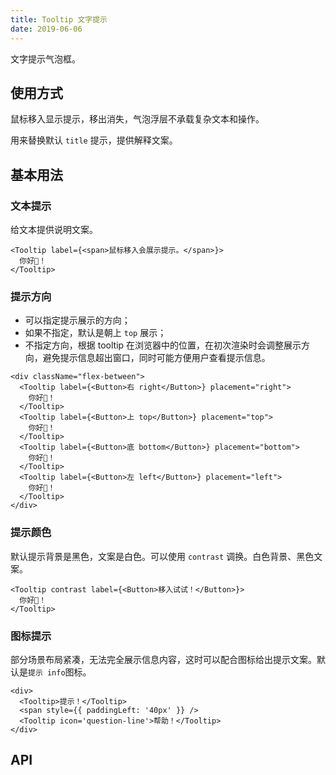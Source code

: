 ```yaml
---
title: Tooltip 文字提示
date: 2019-06-06
---
```


文字提示气泡框。

## 使用方式

鼠标移入显示提示，移出消失，气泡浮层不承载复杂文本和操作。

用来替换默认 `title` 提示，提供解释文案。

## 基本用法

### 文本提示

给文本提供说明文案。

```
<Tooltip label={<span>鼠标移入会展示提示。</span>}>
  你好👋！
</Tooltip>
```

### 提示方向

- 可以指定提示展示的方向；
- 如果不指定，默认是朝上 `top` 展示；
- 不指定方向，根据 tooltip 在浏览器中的位置，在初次渲染时会调整展示方向，避免提示信息超出窗口，同时可能方便用户查看提示信息。

```
<div className="flex-between">
  <Tooltip label={<Button>右 right</Button>} placement="right">
    你好👋！
  </Tooltip>
  <Tooltip label={<Button>上 top</Button>} placement="top">
    你好👋！
  </Tooltip>
  <Tooltip label={<Button>底 bottom</Button>} placement="bottom">
    你好👋！
  </Tooltip>
  <Tooltip label={<Button>左 left</Button>} placement="left">
    你好👋！
  </Tooltip>
</div>
```

### 提示颜色

默认提示背景是黑色，文案是白色。可以使用 `contrast` 调换。白色背景、黑色文案。

```
<Tooltip contrast label={<Button>移入试试！</Button>}>
  你好👋！
</Tooltip>
```

### 图标提示

部分场景布局紧凑，无法完全展示信息内容，这时可以配合图标给出提示文案。默认是`提示 info`图标。

```
<div>
  <Tooltip>提示！</Tooltip>
  <span style={{ paddingLeft: '40px' }} />
  <Tooltip icon='question-line'>帮助！</Tooltip>
</div>
```

## API
